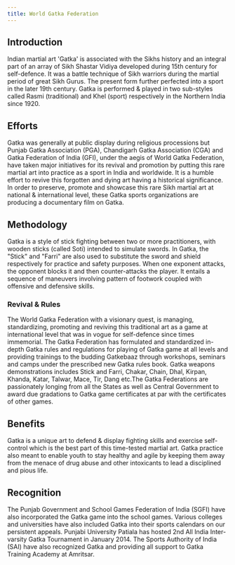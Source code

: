```yaml
---
title: World Gatka Federation
---
```


<!-- ![](/g3.jpg) -->

## Introduction

Indian martial art 'Gatka' is associated with the Sikhs history and an integral part of an array of Sikh Shastar Vidiya developed during 15th century for self-defence. It was a battle technique of Sikh warriors during the martial period of great Sikh Gurus. The present form further perfected into a sport in the later 19th century. Gatka is performed & played in two sub-styles called Rasmi (traditional) and Khel (sport) respectively in the Northern India since 1920.

## Efforts

Gatka was generally at public display during religious processions but Punjab Gatka Association (PGA), Chandigarh Gatka Association (CGA) and Gatka Federation of India (GFI), under the aegis of World Gatka Federation, have taken major initiatives for its revival and promotion by putting this rare martial art into practice as a sport in India and worldwide. It is a humble effort to revive this forgotten and dying art having a historical significance. In order to preserve, promote and showcase this rare Sikh martial art at national & international level, these Gatka sports organizations are producing a documentary film on Gatka.

## Methodology

Gatka is a style of stick fighting between two or more practitioners, with wooden sticks (called Soti) intended to simulate swords. In Gatka, the "Stick" and "Farri" are also used to substitute the sword and shield respectively for practice and safety purposes. When one exponent attacks, the opponent blocks it and then counter-attacks the player. It entails a sequence of maneuvers involving pattern of footwork coupled with offensive and defensive skills.

### Revival & Rules

The World Gatka Federation with a visionary quest, is managing, standardizing, promoting and reviving this traditional art as a game at international level that was in vogue for self-defence since times immemorial. The Gatka Federation has formulated and standardized in-depth Gatka rules and regulations for playing of Gatka game at all levels and providing trainings to the budding Gatkebaaz through workshops, seminars and camps under the prescribed new Gatka rules book. Gatka weapons demonstrations includes Stick and Farri, Chakar, Chain, Dhal, Kirpan, Khanda, Katar, Talwar, Mace, Tir, Dang etc.The Gatka Federations are passionately longing from all the States as well as Central Government to award due gradations to Gatka game certificates at par with the certificates of other games.

## Benefits

Gatka is a unique art to defend & display fighting skills and exercise self-control which is the best part of this time-tested martial art. Gatka practice also meant to enable youth to stay healthy and agile by keeping them away from the menace of drug abuse and other intoxicants to lead a disciplined and pious life.

## Recognition

The Punjab Government and School Games Federation of India (SGFI) have also incorporated the Gatka game into the school games. Various colleges and universities have also included Gatka into their sports calendars on our persistent appeals. Punjabi University Patiala has hosted 2nd All India Inter-varsity Gatka Tournament in January 2014. The Sports Authority of India (SAI) have also recognized Gatka and providing all support to Gatka Training Academy at Amritsar.
